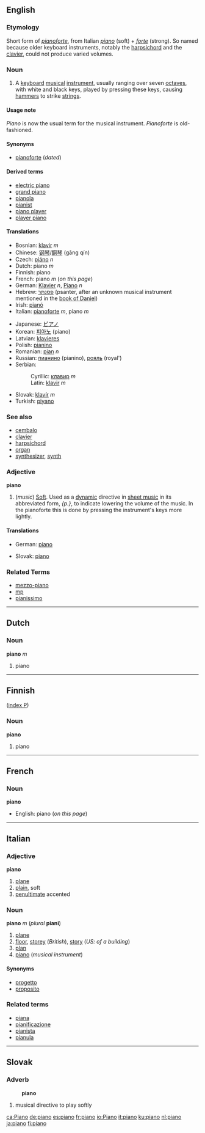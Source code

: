 ==English==
===Etymology===
Short form of ''[[pianoforte]]'', from Italian ''[[piano#Italian|piano]]'' (soft) + ''[[forte]]'' (strong). So named because older keyboard instruments, notably the [[harpsichord]] and the [[clavier]], could not produce varied volumes.

===Noun===
{{en-noun|piano|pianos}}

#A [[keyboard]] [[musical]] [[instrument]], usually ranging over seven [[octave]]s, with white and black keys, played by pressing these keys, causing [[hammer]]s to strike [[string]]s.

====Usage note====
''Piano'' is now the usual term for the musical instrument. ''Pianoforte'' is old-fashioned.

====Synonyms====
*[[pianoforte]] (''dated'')

====Derived terms====
*[[electric piano]]
*[[grand piano]]
*[[pianola]]
*[[pianist]]
*[[piano player]]
*[[player piano]]

====Translations====
{{top}}
*Bosnian: [[klavir]] ''m''
*Chinese: [[钢琴]]/[[鋼琴]] (gāng qín)
*Czech: [[piáno]] ''n''
*Dutch: piano ''m''
*Finnish: piano
*French: piano ''m'' (''on this page'')
*German: [[Klavier]] ''n'', [[Piano]] ''n''
*Hebrew: [[פסנתר]] (psanter, after an unknown musical instrument mentioned in the [[w:book of Daniel|book of Daniel]])
*Irish: [[pianó]]
*Italian: [[pianoforte]] ''m'', piano ''m''
{{mid}}
*Japanese: [[ピアノ]]
*Korean: [[피아노]] (piano)
*Latvian: [[klavieres]]
*Polish: [[pianino]]
*Romanian: [[pian]] ''n''
*Russian: [[пианино]] (pianino), [[рояль]] (royal')
*Serbian:
*:Cyrillic: [[клавир]] ''m''
*:Latin: [[klavir#Serbian|klavir]] ''m''
*Slovak: [[klavír#Slovak|klavír]] ''m''
*Turkish: [[piyano]]
{{bottom}}

===See also===
*[[cembalo]]
*[[clavier]]
*[[harpsichord]]
*[[organ]]
*[[synthesizer]], [[synth]]

===Adjective===
'''piano'''

#(''music'') [[soft|Soft]]. Used as a [[w:Dynamics (music)|dynamic]] directive in [[w:sheet music|sheet music]] in its abbreviated form, ''{p.}'', to indicate lowering the volume of the music. In the pianoforte this is done by pressing the instrument's keys more lightly. 

====Translations====
{{top}}
*German: [[piano#German|piano]]
{{mid}}
*Slovak: [[piano#Slovak|piano]]
{{bottom}}

===Related Terms===
*[[mezzo-piano]]
*[[mp]]
*[[pianissimo]]

----
==Dutch==

===Noun===
'''piano''' ''m''

#piano
----

==Finnish==
([[Wiktionary:Finnish_index_p|index P]])

===Noun===
'''piano'''

#piano

----

==French==

===Noun===
'''piano'''
*English: piano (''on this page'')
----

==Italian==
===Adjective===
'''piano'''

# [[plane]]
# [[plain]], soft
# [[penultimate]] accented

===Noun===
'''piano''' ''m'' (''plural'' '''piani''')

#[[plane]]
#[[floor]], [[storey]] (''British''), [[story]] (''US: of a building'')
#[[plan]]
#[[piano]] (''musical instrument'')

====Synonyms====
*[[progetto]]
*[[proposito]]

===Related terms===
*[[piana]]
*[[pianificazione]]
*[[pianista]]
*[[pianula]]

----

==Slovak==
===Adverb===
:'''piano'''
# musical directive to play softly

[[ca:Piano]]
[[de:piano]]
[[es:piano]]
[[fr:piano]]
[[io:Piano]]
[[it:piano]]
[[ku:piano]]
[[nl:piano]]
[[ja:piano]]
[[fi:piano]]